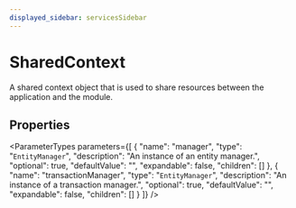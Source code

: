 ```yaml
---
displayed_sidebar: servicesSidebar
---
```



# SharedContext

A shared context object that is used to share resources between the application and the module.

## Properties

<ParameterTypes parameters={[
  {
    "name": "manager",
    "type": "`EntityManager`",
    "description": "An instance of an entity manager.",
    "optional": true,
    "defaultValue": "",
    "expandable": false,
    "children": []
  },
  {
    "name": "transactionManager",
    "type": "`EntityManager`",
    "description": "An instance of a transaction manager.",
    "optional": true,
    "defaultValue": "",
    "expandable": false,
    "children": []
  }
]} />
